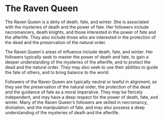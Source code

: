 # The Raven Queen

The Raven Queen is a deity of death, fate, and winter. She is associated with
the mysteries of death and the power of fate. Her followers include
necromancers, death knights, and those interested in the power of fate and the
afterlife. They also include those who are interested in the protection of the
dead and the preservation of the natural order.

The Raven Queen's areas of influence include death, fate, and winter. Her
followers typically seek to master the power of death and fate, to gain a deeper
understanding of the mysteries of the afterlife, and to protect the dead and the
natural order. They may also seek to use their abilities to guide the fate of
others, and to bring balance to the world.

Followers of the Raven Queen are typically neutral or lawful in alignment, as
they see the preservation of the natural order, the protection of the dead and
the guidance of fate as a moral imperative. They may be fiercely independent,
and may have a deep respect for the power of death, fate, and winter. Many of
the Raven Queen's followers are skilled in necromancy, divination, and the
manipulation of fate, and may also possess a deep understanding of the mysteries
of death and the afterlife.
